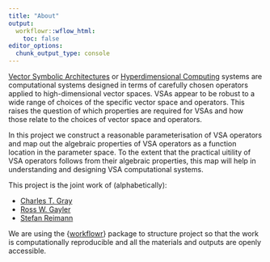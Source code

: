 ```yaml
---
title: "About"
output:
  workflowr::wflow_html:
    toc: false
editor_options:
  chunk_output_type: console
---
```


[Vector Symbolic Architectures](https://arxiv.org/abs/2001.11797) 
or [Hyperdimensional Computing](https://doi.org/10.1007/s12559-009-9009-8) systems
are computational systems designed in terms of carefully chosen operators
applied to high-dimensional vector spaces.
VSAs appear to be robust to a wide range of choices of the specific vector space and operators.
This raises the question of which properties are required for VSAs
and how those relate to the choices of vector space and operators.

In this project we construct a reasonable parameterisation of VSA operators
and map out the algebraic properties of VSA operators
as a function location in the parameter space.
To the extent that the practical uitility of VSA operators
follows from their algebraic properties,
this map will help in understanding and designing VSA computational systems.

This project is the joint work of (alphabetically):

* [Charles T. Gray](https://www.linkedin.com/in/charles-gray-mathbassador/)
* [Ross W. Gayler](https://www.rossgayler.com/)
* [Stefan Reimann](https://www.linkedin.com/in/stefanreimann/)

We are using the {[workflowr](https://github.com/jdblischak/workflowr)} package to structure project so that the work is computationally reproducible
and all the materials and outputs are openly accessible.


